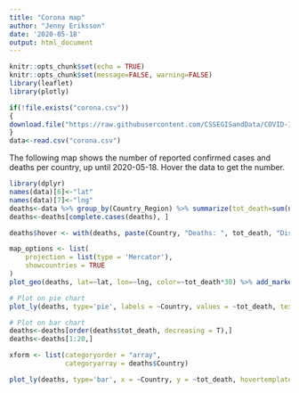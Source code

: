 ```yaml
---
title: "Corona map"
author: "Jenny Eriksson"
date: '2020-05-18'
output: html_document
---
```


```r
knitr::opts_chunk$set(echo = TRUE)
knitr::opts_chunk$set(message=FALSE, warning=FALSE)
library(leaflet)
library(plotly)
```

```r
if(!file.exists("corona.csv"))
{
download.file("https://raw.githubusercontent.com/CSSEGISandData/COVID-19/master/csse_covid_19_data/csse_covid_19_daily_reports/05-17-2020.csv", "corona.csv")
}
data<-read.csv("corona.csv")
```
The following map shows the number of reported confirmed cases and deaths per country, up until 2020-05-18. Hover the data to get the number.
```r
library(dplyr)
names(data)[6]<-"lat"
names(data)[7]<-"lng"
deaths<-data %>% group_by(Country_Region) %>% summarize(tot_death=sum(na.omit(Deaths)), tot_cases=sum(na.omit(Confirmed)), lat=na.omit(lat)[which.max(Confirmed)], lng=na.omit(lng)[which.max(Confirmed)], Country=Country_Region[1])
deaths<-deaths[complete.cases(deaths), ]

deaths$hover <- with(deaths, paste(Country, "Deaths: ", tot_death, "Disease: ", tot_cases))


```


```r

map_options <- list(
    projection = list(type = 'Mercator'),
    showcountries = TRUE
)
plot_geo(deaths, lat=~lat, lon=~lng, color=~tot_death*30) %>% add_markers(text=deaths$hover, size=deaths$tot_death, sep = "<br />") %>%layout(title='Corona map', geo=map_options)

```

```r
# Plot on pie chart
plot_ly(deaths, type='pie', labels = ~Country, values = ~tot_death, textposition = 'inside') %>%layout(title='Pie chart')
```

```r
# Plot on bar chart
deaths<-deaths[order(deaths$tot_death, decreasing = T),]
deaths<-deaths[1:20,]

xform <- list(categoryorder = "array",
              categoryarray = deaths$Country)

plot_ly(deaths, type='bar', x = ~Country, y = ~tot_death, hovertemplate=deaths$hover) %>%layout(title='Bar chart', xaxis=xform)
```

